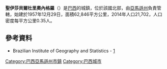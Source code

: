{{coord|00|24|50|S|65|01|08|W|scale:30000|display=title}}

'''聖伊莎貝爾杜里奧內格羅'''（{{lang-pt|Santa Isabel do Rio Negro}}）是[[巴西|巴西]]的城鎮，位於該國北部，由[[亞馬遜州_(巴西)|亞馬遜州]]負責管轄，始建於1957年12月29日，面積62,846平方公里，2014年人口21,702，人口密度每平方公里0.35人。

==參考資料==
*Brazilian Institute of Geography and Statistics - [http://www.ibge.gov.br/cidadesat/default.php] {{Wayback|url=http://www.ibge.gov.br/cidadesat/default.php |date=20080611095922 }}

{{Brazil-geo-stub}}
{{巴西亞馬遜州市鎮}}

[[Category:巴西亞馬遜州市鎮|Category:巴西亞馬遜州市鎮]]
[[Category:巴西城市|Category:巴西城市]]